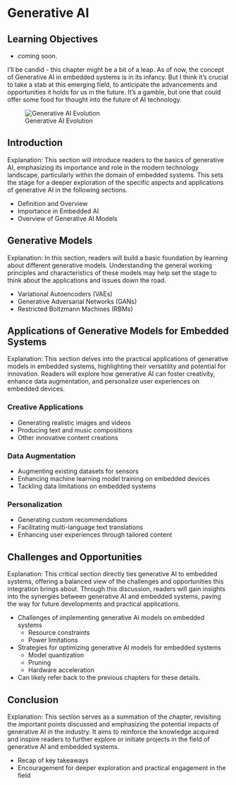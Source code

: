 # Generative AI

::: {.callout-tip}

## Learning Objectives

* coming soon.

:::

I'll be candid - this chapter might be a bit of a leap. As of now, the concept of Generative AI in embedded systems is in its infancy. But I think it's crucial to take a stab at this emerging field, to anticipate the advancements and opportunities it holds for us in the future. It's a gamble, but one that could offer some food for thought into the future of AI technology.

![Generative AI Evolution](images/generative_ai_evolution.png)

## Introduction

Explanation: This section will introduce readers to the basics of generative AI, emphasizing its importance and role in the modern technology landscape, particularly within the domain of embedded systems. This sets the stage for a deeper exploration of the specific aspects and applications of generative AI in the following sections.

* Definition and Overview
* Importance in Embedded AI
* Overview of Generative AI Models

## Generative Models

Explanation: In this section, readers will build a basic foundation by learning about different generative models. Understanding the general working principles and characteristics of these models may help set the stage to think about the applications and issues down the road.

* Variational Autoencoders (VAEs)
* Generative Adversarial Networks (GANs)
* Restricted Boltzmann Machines (RBMs)

## Applications of Generative Models for Embedded Systems

Explanation: This section delves into the practical applications of generative models in embedded systems, highlighting their versatility and potential for innovation. Readers will explore how generative AI can foster creativity, enhance data augmentation, and personalize user experiences on embedded devices.

### Creative Applications

* Generating realistic images and videos
* Producing text and music compositions
* Other innovative content creations

### Data Augmentation

* Augmenting existing datasets for sensors
* Enhancing machine learning model training on embedded devices
* Tackling data limitations on embedded systems

### Personalization

* Generating custom recommendations
* Facilitating multi-language text translations
* Enhancing user experiences through tailored content

## Challenges and Opportunities

Explanation: This critical section directly ties generative AI to embedded systems, offering a balanced view of the challenges and opportunities this integration brings about. Through this discussion, readers will gain insights into the synergies between generative AI and embedded systems, paving the way for future developments and practical applications.

* Challenges of implementing generative AI models on embedded systems
  * Resource constraints
  * Power limitations
* Strategies for optimizing generative AI models for embedded systems
  * Model quantization
  * Pruning
  * Hardware acceleration
* Can likely refer back to the previous chapters for these details.

## Conclusion

Explanation: This section serves as a summation of the chapter, revisiting the important points discussed and emphasizing the potential impacts of generative AI in the industry. It aims to reinforce the knowledge acquired and inspire readers to further explore or initiate projects in the field of generative AI and embedded systems.

* Recap of key takeaways
* Encouragement for deeper exploration and practical engagement in the field
